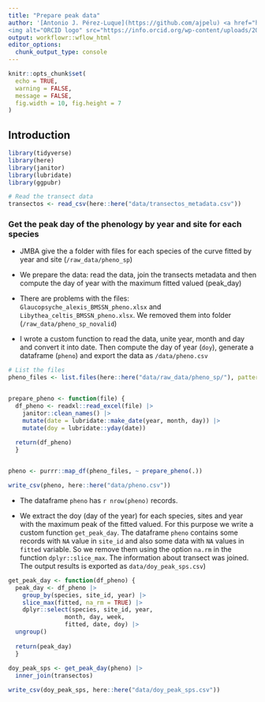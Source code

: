 ```yaml
---
title: "Prepare peak data"
author: '[Antonio J. Pérez-Luque](https://github.com/ajpelu) <a href="https://orcid.org/0000-0002-1747-0469" target="orcid.widget">
<img alt="ORCID logo" src="https://info.orcid.org/wp-content/uploads/2019/11/orcid_16x16.png" width="16" height="16" /></a>'
output: workflowr::wflow_html
editor_options:
  chunk_output_type: console
---
```


```r
knitr::opts_chunk$set(
  echo = TRUE,
  warning = FALSE,
  message = FALSE,
  fig.width = 10, fig.height = 7
)
```


## Introduction

```r
library(tidyverse)
library(here)
library(janitor) 
library(lubridate)
library(ggpubr)
```


```r
# Read the transect data 
transectos <- read_csv(here::here("data/transectos_metadata.csv"))
```


### Get the peak day of the phenology by year and site for each species 

- JMBA give the a folder with files for each species of the curve fitted by year and site (`/raw_data/pheno_sp`)
- We prepare the data: read the data, join the transects metadata and then compute the day of year with the maximum fitted valued (peak_day) 
- There are problems with the files: `Glaucopsyche_alexis_BMSSN_pheno.xlsx` and `Libythea_celtis_BMSSN_pheno.xlsx`. We removed them into folder (`/raw_data/pheno_sp_novalid`)

- I wrote a custom function to read the data, unite year, month and day and convert it into date. Then compute the day of year (`doy`), generate a dataframe (`pheno`) and export the data as `/data/pheno.csv`

```r
# List the files 
pheno_files <- list.files(here::here("data/raw_data/pheno_sp/"), pattern = "*pheno.xlsx", full.names = TRUE)


prepare_pheno <- function(file) { 
  df_pheno <- readxl::read_excel(file) |>
    janitor::clean_names() |> 
    mutate(date = lubridate::make_date(year, month, day)) |>
    mutate(doy = lubridate::yday(date)) 
  
  return(df_pheno)
  }


pheno <- purrr::map_df(pheno_files, ~ prepare_pheno(.)) 

write_csv(pheno, here::here("data/pheno.csv"))
```

- The dataframe `pheno` has `r nrow(pheno)` records.  

- We extract the doy (day of the year) for each species, sites and year with the maximum peak of the fitted valued. For this purpose we write a custom function `get_peak_day`. The dataframe `pheno` contains some records with `NA` value in `site_id` and also some data with `NA` values in `fitted` variable. So we remove them using the option `na.rm` in the function `dplyr::slice_max`. The information about transect was joined. The output results is exported as `data/doy_peak_sps.csv`) 

```r
get_peak_day <- function(df_pheno) { 
  peak_day <- df_pheno |> 
    group_by(species, site_id, year) |>
    slice_max(fitted, na_rm = TRUE) |> 
    dplyr::select(species, site_id, year,
                month, day, week,
                fitted, date, doy) |> 
  ungroup()
  
  return(peak_day)
  }
 
doy_peak_sps <- get_peak_day(pheno) |> 
  inner_join(transectos)

write_csv(doy_peak_sps, here::here("data/doy_peak_sps.csv"))
```


